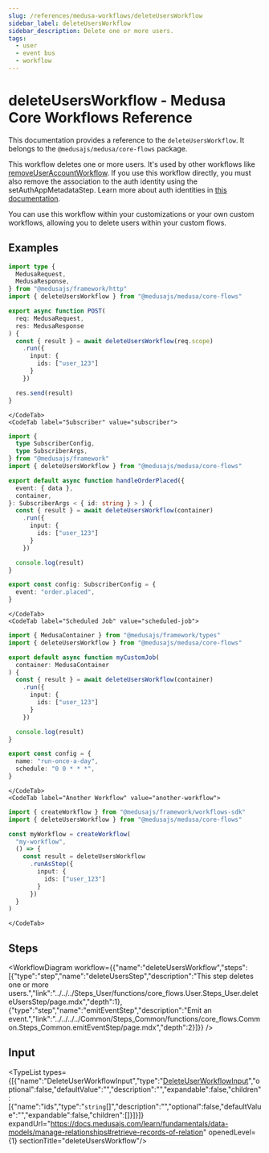 ```yaml
---
slug: /references/medusa-workflows/deleteUsersWorkflow
sidebar_label: deleteUsersWorkflow
sidebar_description: Delete one or more users.
tags:
  - user
  - event bus
  - workflow
---
```



# deleteUsersWorkflow - Medusa Core Workflows Reference

This documentation provides a reference to the `deleteUsersWorkflow`. It belongs to the `@medusajs/medusa/core-flows` package.

This workflow deletes one or more users. It's used by other workflows 
like [removeUserAccountWorkflow](../core_flows.User.Workflows_User.removeUserAccountWorkflow/page.mdx). If you use this workflow directly,
you must also remove the association to the auth identity using the
setAuthAppMetadataStep. Learn more about auth identities in
[this documentation](https://docs.medusajs.com/resources/commerce-modules/auth/auth-identity-and-actor-types).

You can use this workflow within your customizations or your own custom workflows, allowing you to
delete users within your custom flows.

<SourceCodeLink link="https://github.com/medusajs/medusa/blob/f00e6bf660ab96b9d41bc3d424c8d78c54eaa8e7/packages/core/core-flows/src/user/workflows/delete-users.ts#L34" />

## Examples

<CodeTabs group="workflow-exection">
    <CodeTab label="API Route" value="api-route">
    
```ts title="src/api/workflow/route.ts"
import type {
  MedusaRequest,
  MedusaResponse,
} from "@medusajs/framework/http"
import { deleteUsersWorkflow } from "@medusajs/medusa/core-flows"

export async function POST(
  req: MedusaRequest,
  res: MedusaResponse
) {
  const { result } = await deleteUsersWorkflow(req.scope)
    .run({
      input: {
        ids: ["user_123"]
      }
    })

  res.send(result)
}
```

    </CodeTab>
    <CodeTab label="Subscriber" value="subscriber">
    
```ts title="src/subscribers/order-placed.ts"
import {
  type SubscriberConfig,
  type SubscriberArgs,
} from "@medusajs/framework"
import { deleteUsersWorkflow } from "@medusajs/medusa/core-flows"

export default async function handleOrderPlaced({
  event: { data },
  container,
}: SubscriberArgs < { id: string } > ) {
  const { result } = await deleteUsersWorkflow(container)
    .run({
      input: {
        ids: ["user_123"]
      }
    })

  console.log(result)
}

export const config: SubscriberConfig = {
  event: "order.placed",
}
```

    </CodeTab>
    <CodeTab label="Scheduled Job" value="scheduled-job">
    
```ts title="src/jobs/message-daily.ts"
import { MedusaContainer } from "@medusajs/framework/types"
import { deleteUsersWorkflow } from "@medusajs/medusa/core-flows"

export default async function myCustomJob(
  container: MedusaContainer
) {
  const { result } = await deleteUsersWorkflow(container)
    .run({
      input: {
        ids: ["user_123"]
      }
    })

  console.log(result)
}

export const config = {
  name: "run-once-a-day",
  schedule: "0 0 * * *",
}
```

    </CodeTab>
    <CodeTab label="Another Workflow" value="another-workflow">
    
```ts title="src/workflows/my-workflow.ts"
import { createWorkflow } from "@medusajs/framework/workflows-sdk"
import { deleteUsersWorkflow } from "@medusajs/medusa/core-flows"

const myWorkflow = createWorkflow(
  "my-workflow",
  () => {
    const result = deleteUsersWorkflow
      .runAsStep({
        input: {
          ids: ["user_123"]
        }
      })
  }
)
```

    </CodeTab>
  </CodeTabs>

## Steps

<WorkflowDiagram workflow={{"name":"deleteUsersWorkflow","steps":[{"type":"step","name":"deleteUsersStep","description":"This step deletes one or more users.","link":"../../../Steps_User/functions/core_flows.User.Steps_User.deleteUsersStep/page.mdx","depth":1},{"type":"step","name":"emitEventStep","description":"Emit an event.","link":"../../../../Common/Steps_Common/functions/core_flows.Common.Steps_Common.emitEventStep/page.mdx","depth":2}]}} />

## Input

<TypeList types={[{"name":"DeleteUserWorkflowInput","type":"[DeleteUserWorkflowInput](../../../../../types/WorkflowTypes/UserWorkflow/interfaces/types.WorkflowTypes.UserWorkflow.DeleteUserWorkflowInput/page.mdx)","optional":false,"defaultValue":"","description":"","expandable":false,"children":[{"name":"ids","type":"`string`[]","description":"","optional":false,"defaultValue":"","expandable":false,"children":[]}]}]} expandUrl="https://docs.medusajs.com/learn/fundamentals/data-models/manage-relationships#retrieve-records-of-relation" openedLevel={1} sectionTitle="deleteUsersWorkflow"/>
